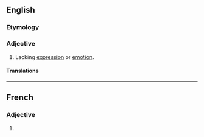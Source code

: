 ==English==

===Etymology===
{{prefix|in|expressive|lang=en}}

===Adjective===
{{en-adj}}

# Lacking [[expression]] or [[emotion]].

====Translations====
{{trans-see|expressionless}}

----

==French==

===Adjective===
{{fr-adj-form}}

# {{feminine singular of|inexpressif|lang=fr}}